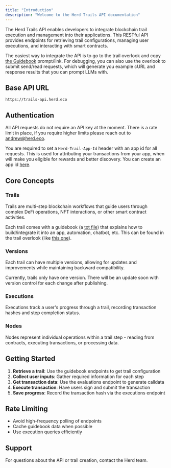 ```yaml
---
title: "Introduction"
description: "Welcome to the Herd Trails API documentation"
---
```


The Herd Trails API enables developers to integrate blockchain trail execution and management into their applications. This RESTful API provides endpoints for retrieving trail configurations, managing user executions, and interacting with smart contracts.

<Note>The easiest way to integrate the API is to go to the trail overlook and copy [the Guidebook](../herd-app/guidebook-llm-api) prompt/link. For debugging, you can also use the overlook to submit send/read requests, which will generate you example cURL and response results that you can prompt LLMs with.</Note>

## Base API URL

```
https://trails-api.herd.eco
```

## Authentication

All API requests do not require an API key at the moment. There is a rate limit in place, if you require higher limits please reach out to andrew@herd.eco.

<Warning>You are required to set a `Herd-Trail-App-Id` header with an app id for all requests. This is used for attributing your transactions from your app, when will make you eligible for rewards and better discovery. You can create an app id [here](https://herd.eco/trail-apps).</Warning>

## Core Concepts

### Trails
Trails are multi-step blockchain workflows that guide users through complex DeFi operations, NFT interactions, or other smart contract activities.

Each trail comes with a guidebook (a [txt file](https://trails-api.herd.eco/v1/trails/0197604c-f761-7ade-8a5c-5e50c2d834d4/versions/0197604c-f76a-779a-8f2e-e3ba236da2c6/guidebook.txt?promptObject=farcaster_miniapp)) that explains how to build/integrate it into an app, automation, chatbot, etc. This can be found in the trail overlook (like [this one](https://herd.eco/trails/0197604c-f761-7ade-8a5c-5e50c2d834d4/overlook)).

### Versions
Each trail can have multiple versions, allowing for updates and improvements while maintaining backward compatibility.

<Warning>Currently, trails only have one version. There will be an update soon with version control for each change after publishing.</Warning>

### Executions
Executions track a user's progress through a trail, recording transaction hashes and step completion status.

### Nodes
Nodes represent individual operations within a trail step - reading from contracts, executing transactions, or processing data.

## Getting Started

1. **Retrieve a trail**: Use the guidebook endpoints to get trail configuration
2. **Collect user inputs**: Gather required information for each step
3. **Get transaction data**: Use the evaluations endpoint to generate calldata
4. **Execute transaction**: Have users sign and submit the transaction
5. **Save progress**: Record the transaction hash via the executions endpoint

## Rate Limiting

- Avoid high-frequency polling of endpoints
- Cache guidebook data when possible
- Use execution queries efficiently

## Support

For questions about the API or trail creation, contact the Herd team.
